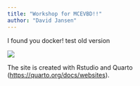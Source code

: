 ```yaml
---
title: "Workshop for MCEVBD!!"
author: "David Jansen"
---
```

I found you docker!
test old version


![](../images/sunset.jpg)

The site is created with Rstudio and Quarto (<https://quarto.org/docs/websites>).
